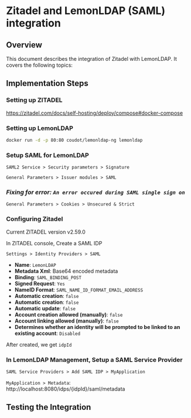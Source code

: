 
# Zitadel and LemonLDAP (SAML) integration

## Overview
This document describes the integration of Zitadel with LemonLDAP. It covers the following topics:

## Implementation Steps

### Setting up ZITADEL

https://zitadel.com/docs/self-hosting/deploy/compose#docker-compose

### Setting up LemonLDAP

```bash
docker run -d -p 80:80 coudot/lemonldap-ng lemonldap
```

### Setup SAML for LemonLDAP

`SAML2 Service > Security parameters > Signature`

`General Parameters > Issuer modules > SAML`

### _Fixing for error: `An error occured during SAML single sign on`_

`General Parameters > Cookies > Unsecured & Strict`

### Configuring Zitadel

Current ZITADEL version v2.59.0

In ZITADEL console, Create a SAML IDP

`Settings > Identity Providers > SAML`

- **Name**: `LemonLDAP`
- **Metadata Xml**: Base64 encoded metadata
- **Binding**: `SAML_BINDING_POST`
- **Signed Request**: `Yes`
- **NameID Format**: `SAML_NAME_ID_FORMAT_EMAIL_ADDRESS`
- **Automatic creation**: `false`
- **Automatic creation**: `false`
- **Automatic update**: `false`
- **Account creation allowed (manually)**: `false`
- **Account linking allowed (manually)**: `false`
- **Determines whether an identity will be prompted to be linked to an existing account**: `Disabled`

After created, we get `idpId`

### In LemonLDAP Management, Setup a SAML Service Provider

`SAML Service Providers > Add SAML IDP > MyApplication`

`MyApplication > Metadata`:
http://localhost:8080/idps/{idpId}/saml/metadata

## Testing the Integration
